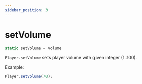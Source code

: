 ```yaml
---
sidebar_position: 3
---
```

# setVolume

```js
static setVolume = volume
```

`Player.setVolume` sets player volume with given integer (1..100).

Example:
```js
Player.setVolume(70);
```